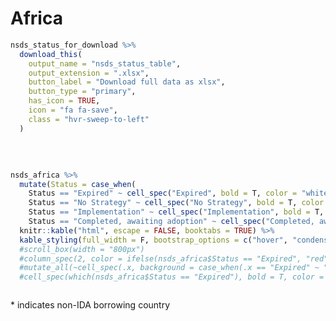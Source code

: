 # **Africa**


```r
nsds_status_for_download %>% 
  download_this(
    output_name = "nsds_status_table",
    output_extension = ".xlsx",
    button_label = "Download full data as xlsx",
    button_type = "primary",
    has_icon = TRUE,
    icon = "fa fa-save",
    class = "hvr-sweep-to-left"
  )
```

<br>

<!-- add overflow container for mobile horizontal scrolling --> 
<div style='overflow-x:auto'>

```r
nsds_africa %>% 
  mutate(Status = case_when(
    Status == "Expired" ~ cell_spec("Expired", bold = T, color = "white", background = "FireBrick"),
    Status == "No Strategy" ~ cell_spec("No Strategy", bold = T, color = "white", background = "FireBrick"),
    Status == "Implementation" ~ cell_spec("Implementation", bold = T, color = "white", background = "SeaGreen"),
    Status == "Completed, awaiting adoption" ~ cell_spec("Completed, awaiting adoption", bold = T, color = "#f6f6f6", background = "  #6616c4"), .default = Status)) %>%
  knitr::kable("html", escape = FALSE, booktabs = TRUE) %>% 
  kable_styling(full_width = F, bootstrap_options = c("hover", "condensed")) #%>% 
  #scroll_box(width = "800px")
  #column_spec(2, color = ifelse(nsds_africa$Status == "Expired", "red", "white")) %>%
  #mutate_all(~cell_spec(.x, background = case_when(.x == "Expired" ~ "red")
  #cell_spec(which(nsds_africa$Status == "Expired"), bold = T, color = "white", background = "red") %>%
```
</div>
\* indicates non-IDA borrowing country